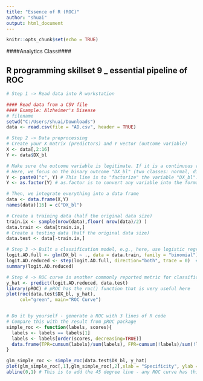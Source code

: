 ---
title: "Essence of R (ROC)"
author: "shuai"
output: html_document
---

```{r setup, include=FALSE}
knitr::opts_chunk$set(echo = TRUE)
```


####Analytics Class####

## R programming skillset 9 _ essential pipeline of ROC

```{r}
# Step 1 -> Read data into R workstation

#### Read data from a CSV file 
#### Example: Alzheimer's Disease
# filename
setwd("C:/Users/shuai/Downloads")
data <- read.csv(file = "AD.csv", header = TRUE)
```

```{r}
# Step 2 -> Data preprocessing
# Create your X matrix (predictors) and Y vector (outcome variable)
X <- data[,2:16]
Y <- data$DX_bl

# Make sure the outcome variable is legitimate. If it is a continuous variable (regression problem), it should be defined as a "num" variable in R. If it is a binary or a more genernal categorical variable (classification problem), it should be defined as a "factor" variable in R. 
# Here, we focus on the binary outcome "DX_bl" (two classes: normal, diseases). The following code makes sure the variable "DX_bl" is a "factor".
Y <- paste0("c", Y) # This line is to "factorize" the variable "DX_bl". It denotes "0" as "c0" and "1" as "c1", to highlight the fact that "DX_bl" is a factor variable, not a numerical variable
Y <- as.factor(Y) # as.factor is to convert any variable into the format as "factor" variable. 

# Then, we integrate everything into a data frame
data <- data.frame(X,Y)
names(data)[16] = c("DX_bl")

# Create a training data (half the original data size)
train.ix <- sample(nrow(data),floor( nrow(data)/2) )
data.train <- data[train.ix,]
# Create a testing data (half the original data size)
data.test <- data[-train.ix,]

```


```{r}
# Step 3 -> Built a classification model, e.g., here, use logistic regression model for an example
logit.AD.full <- glm(DX_bl ~ ., data = data.train, family = "binomial")
logit.AD.reduced <- step(logit.AD.full, direction="both", trace = 0)  # Reduce model complexity
summary(logit.AD.reduced)
```



```{r}
# Step 4 -> ROC curve is another commonly reported metric for classification models
y_hat <- predict(logit.AD.reduced, data.test)
library(pROC) # pROC has the roc() function that is very useful here
plot(roc(data.test$DX_bl, y_hat),
     col="green", main="ROC Curve")


# Do it by yourself - generate a ROC with 3 lines of R code
# Compare this with the result from pROC package
simple_roc <- function(labels, scores){
  labels <- labels == labels[1]
  labels <- labels[order(scores, decreasing=TRUE)]
  data.frame(TPR=cumsum(labels)/sum(labels), FPR=cumsum(!labels)/sum(!labels), labels)
}

glm_simple_roc <- simple_roc(data.test$DX_bl, y_hat)
plot(glm_simple_roc[,1],glm_simple_roc[,2],xlab = "Specificity", ylab = "Sensitivity")
abline(0,1) # This is to add the 45 degree line - any ROC curve has this line to highlight the baseline. Remark: (1) A 45 degree line represents a null classifier that has zero classification capacity (e.g., a random guess model). The better the classifier, the more its ROC curve towards the upperleft corner. (2) This gives birth to the concept, Area Under the Curve (AUC). The more a classifier's ROC curve towards the upperleft corner, the larger its area under the curve. The maximum of AUC a classifier can attain is 1, while the minimum is 0.5 (i.e., ROC curve happens to be the same as the 45 degree line). 

```


